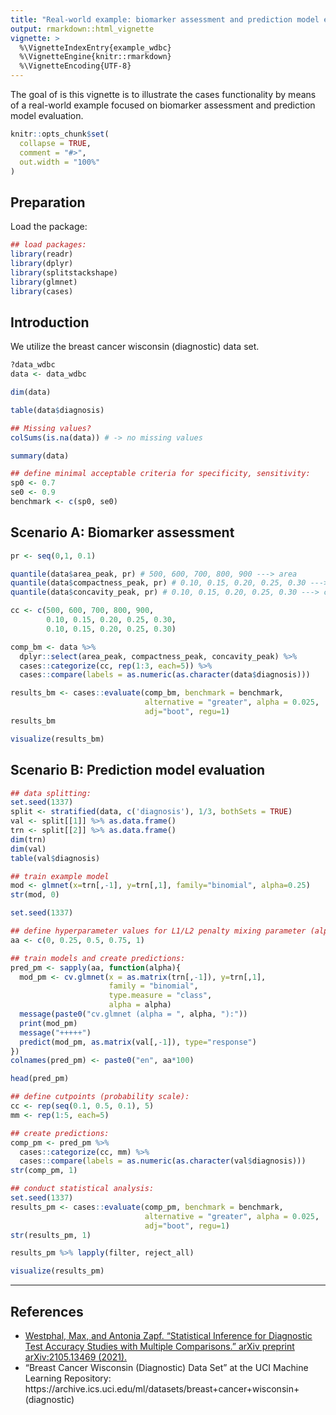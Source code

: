 ```yaml
---
title: "Real-world example: biomarker assessment and prediction model evaluation"
output: rmarkdown::html_vignette
vignette: >
  %\VignetteIndexEntry{example_wdbc}
  %\VignetteEngine{knitr::rmarkdown}
  %\VignetteEncoding{UTF-8}
---
```


The goal of is this vignette is to illustrate the cases functionality by means of a real-world 
example focused on biomarker assessment and prediction model evaluation.

```r
knitr::opts_chunk$set(
  collapse = TRUE,
  comment = "#>",
  out.width = "100%"
)
```


## Preparation

Load the package:

```r
## load packages:
library(readr)
library(dplyr)
library(splitstackshape)
library(glmnet)
library(cases)
```


## Introduction

We utilize the breast cancer wisconsin (diagnostic) data set.

```r
?data_wdbc
data <- data_wdbc
```


```r
dim(data)

table(data$diagnosis) 

## Missing values?
colSums(is.na(data)) # -> no missing values
```

```r
summary(data)
```


```r
## define minimal acceptable criteria for specificity, sensitivity:
sp0 <- 0.7
se0 <- 0.9
benchmark <- c(sp0, se0)
```

## Scenario A: Biomarker assessment

```r
pr <- seq(0,1, 0.1) 

quantile(data$area_peak, pr) # 500, 600, 700, 800, 900 ---> area
quantile(data$compactness_peak, pr) # 0.10, 0.15, 0.20, 0.25, 0.30 ---> compactness (perimeter^2 / area - 1.0)
quantile(data$concavity_peak, pr) # 0.10, 0.15, 0.20, 0.25, 0.30 ---> concavity (severity of concave portions of the contour)

```

```r
cc <- c(500, 600, 700, 800, 900, 
        0.10, 0.15, 0.20, 0.25, 0.30,
        0.10, 0.15, 0.20, 0.25, 0.30) 
```


```r
comp_bm <- data %>% 
  dplyr::select(area_peak, compactness_peak, concavity_peak) %>% 
  cases::categorize(cc, rep(1:3, each=5)) %>% 
  cases::compare(labels = as.numeric(as.character(data$diagnosis)))

results_bm <- cases::evaluate(comp_bm, benchmark = benchmark,
                              alternative = "greater", alpha = 0.025,
                              adj="boot", regu=1) 
results_bm
```


```r
visualize(results_bm)
```



## Scenario B: Prediction model evaluation

```r
## data splitting:
set.seed(1337)
split <- stratified(data, c('diagnosis'), 1/3, bothSets = TRUE)
val <- split[[1]] %>% as.data.frame()
trn <- split[[2]] %>% as.data.frame()
dim(trn)
dim(val)
table(val$diagnosis)
```

```r
## train example model
mod <- glmnet(x=trn[,-1], y=trn[,1], family="binomial", alpha=0.25)
str(mod, 0)
```

```r
set.seed(1337)

## define hyperparameter values for L1/L2 penalty mixing parameter (alpha):
aa <- c(0, 0.25, 0.5, 0.75, 1)

## train models and create predictions:
pred_pm <- sapply(aa, function(alpha){
  mod_pm <- cv.glmnet(x = as.matrix(trn[,-1]), y=trn[,1],
                      family = "binomial",
                      type.measure = "class",
                      alpha = alpha)
  message(paste0("cv.glmnet (alpha = ", alpha, "):"))
  print(mod_pm)
  message("+++++")
  predict(mod_pm, as.matrix(val[,-1]), type="response")
})
colnames(pred_pm) <- paste0("en", aa*100)


```

```r
head(pred_pm)
```


```r
## define cutpoints (probability scale):
cc <- rep(seq(0.1, 0.5, 0.1), 5)
mm <- rep(1:5, each=5)

## create predictions: 
comp_pm <- pred_pm %>% 
  cases::categorize(cc, mm) %>% 
  cases::compare(labels = as.numeric(as.character(val$diagnosis)))
str(comp_pm, 1)
```

```r
## conduct statistical analysis:
set.seed(1337)
results_pm <- cases::evaluate(comp_pm, benchmark = benchmark,
                              alternative = "greater", alpha = 0.025,
                              adj="boot", regu=1) 
str(results_pm, 1)
```



```r
results_pm %>% lapply(filter, reject_all) 
```


```r
visualize(results_pm)
```

---

## References

- [Westphal, Max, and Antonia Zapf. "Statistical Inference for Diagnostic Test Accuracy Studies with Multiple Comparisons." arXiv preprint arXiv:2105.13469 (2021).](https://arxiv.org/abs/2105.13469)
- "Breast Cancer Wisconsin (Diagnostic) Data Set" at the UCI Machine Learning Repository: https://archive.ics.uci.edu/ml/datasets/breast+cancer+wisconsin+(diagnostic) 